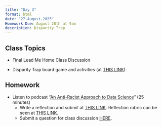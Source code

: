 ```yaml
---
title: "Day 3"
format: html
date: "27-August-2025"
Homework Due: August 28th at 9am
description: Disparity Trap
---
```


## Class Topics

- Final Lead Me Home Class Discussion

- Disparity Trap board game and activities (at [THIS LINK](/course-materials/documents/Disparity_Trap_Workbook.pdf)).

## Homework 

- Listen to podcast “[An Anti-Racist Approach to Data Science](https://statsandstories.net/society1/an-anti-racist-approach-to-data-science)” (25 minutes)
  - Write a reflection and submit at [THIS LINK](https://moodle.cornellcollege.edu/mod/assign/view.php?id=338104). Reflection rubric can be seen at [THIS LINK](/course-materials/documents/reflectionrubric.qmd). 
  - Submit a question for class discussion [HERE](https://moodle.cornellcollege.edu/mod/forum/view.php?id=337610).

